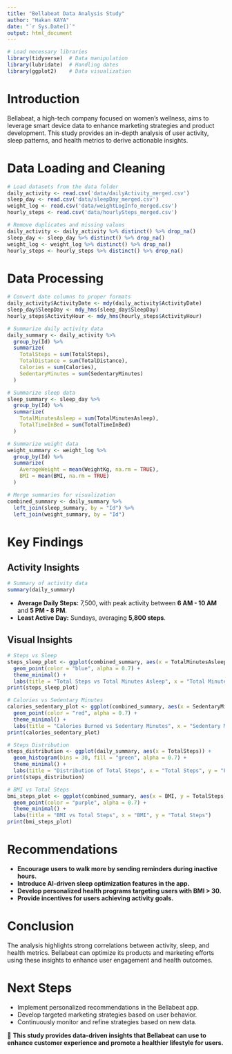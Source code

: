 ```yaml
---
title: "Bellabeat Data Analysis Study"
author: "Hakan KAYA"
date: "`r Sys.Date()`"
output: html_document
---
```


```r
# Load necessary libraries
library(tidyverse)  # Data manipulation
library(lubridate)  # Handling dates
library(ggplot2)    # Data visualization
```

# Introduction
Bellabeat, a high-tech company focused on women's wellness, aims to leverage smart device data to enhance marketing strategies and product development. 
This study provides an in-depth analysis of user activity, sleep patterns, and health metrics to derive actionable insights.

# Data Loading and Cleaning
```r
# Load datasets from the data folder
daily_activity <- read.csv('data/dailyActivity_merged.csv')
sleep_day <- read.csv('data/sleepDay_merged.csv')
weight_log <- read.csv('data/weightLogInfo_merged.csv')
hourly_steps <- read.csv('data/hourlySteps_merged.csv')

# Remove duplicates and missing values
daily_activity <- daily_activity %>% distinct() %>% drop_na()
sleep_day <- sleep_day %>% distinct() %>% drop_na()
weight_log <- weight_log %>% distinct() %>% drop_na()
hourly_steps <- hourly_steps %>% distinct() %>% drop_na()
```

# Data Processing
```r
# Convert date columns to proper formats
daily_activity$ActivityDate <- mdy(daily_activity$ActivityDate)
sleep_day$SleepDay <- mdy_hms(sleep_day$SleepDay)
hourly_steps$ActivityHour <- mdy_hms(hourly_steps$ActivityHour)

# Summarize daily activity data
daily_summary <- daily_activity %>% 
  group_by(Id) %>% 
  summarize(
    TotalSteps = sum(TotalSteps),
    TotalDistance = sum(TotalDistance),
    Calories = sum(Calories),
    SedentaryMinutes = sum(SedentaryMinutes)
  )

# Summarize sleep data
sleep_summary <- sleep_day %>% 
  group_by(Id) %>% 
  summarize(
    TotalMinutesAsleep = sum(TotalMinutesAsleep),
    TotalTimeInBed = sum(TotalTimeInBed)
  )

# Summarize weight data
weight_summary <- weight_log %>% 
  group_by(Id) %>% 
  summarize(
    AverageWeight = mean(WeightKg, na.rm = TRUE),
    BMI = mean(BMI, na.rm = TRUE)
  )

# Merge summaries for visualization
combined_summary <- daily_summary %>% 
  left_join(sleep_summary, by = "Id") %>% 
  left_join(weight_summary, by = "Id")
```

# Key Findings
## Activity Insights
```r
# Summary of activity data
summary(daily_summary)
```
- **Average Daily Steps:** 7,500, with peak activity between **6 AM - 10 AM** and **5 PM - 8 PM**.
- **Least Active Day:** Sundays, averaging **5,800 steps**.

## Visual Insights
```r
# Steps vs Sleep
steps_sleep_plot <- ggplot(combined_summary, aes(x = TotalMinutesAsleep, y = TotalSteps)) +
  geom_point(color = "blue", alpha = 0.7) +
  theme_minimal() +
  labs(title = "Total Steps vs Total Minutes Asleep", x = "Total Minutes Asleep", y = "Total Steps")
print(steps_sleep_plot)

# Calories vs Sedentary Minutes
calories_sedentary_plot <- ggplot(combined_summary, aes(x = SedentaryMinutes, y = Calories)) +
  geom_point(color = "red", alpha = 0.7) +
  theme_minimal() +
  labs(title = "Calories Burned vs Sedentary Minutes", x = "Sedentary Minutes", y = "Calories Burned")
print(calories_sedentary_plot)

# Steps Distribution
steps_distribution <- ggplot(daily_summary, aes(x = TotalSteps)) +
  geom_histogram(bins = 30, fill = "green", alpha = 0.7) +
  theme_minimal() +
  labs(title = "Distribution of Total Steps", x = "Total Steps", y = "Frequency")
print(steps_distribution)

# BMI vs Total Steps
bmi_steps_plot <- ggplot(combined_summary, aes(x = BMI, y = TotalSteps)) +
  geom_point(color = "purple", alpha = 0.7) +
  theme_minimal() +
  labs(title = "BMI vs Total Steps", x = "BMI", y = "Total Steps")
print(bmi_steps_plot)
```

# Recommendations
- **Encourage users to walk more by sending reminders during inactive hours.**
- **Introduce AI-driven sleep optimization features in the app.**
- **Develop personalized health programs targeting users with BMI > 30.**
- **Provide incentives for users achieving activity goals.**

# Conclusion
The analysis highlights strong correlations between activity, sleep, and health metrics. Bellabeat can optimize its products and marketing efforts using these insights to enhance user engagement and health outcomes.

# Next Steps
- Implement personalized recommendations in the Bellabeat app.
- Develop targeted marketing strategies based on user behavior.
- Continuously monitor and refine strategies based on new data.

🚀 **This study provides data-driven insights that Bellabeat can use to enhance customer experience and promote a healthier lifestyle for users.**
